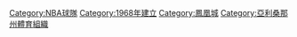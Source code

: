 {{DEFAULTSORT:Phoenix Suns}}
[[Category:NBA球隊|Category:NBA球隊]]
[[Category:1968年建立|Category:1968年建立]]
[[Category:鳳凰城|Category:鳳凰城]]
[[Category:亞利桑那州體育組織|Category:亞利桑那州體育組織]]